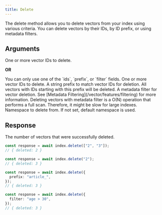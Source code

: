 ```yaml
---
title: Delete
---
```


The delete method allows you to delete vectors from your index using various criteria. You can delete vectors by their IDs, by ID prefix, or using metadata filters.

## Arguments

<ResponseField name="IDs" type="string[] | number[] | string | number" required>
  One or more vector IDs to delete.
</ResponseField>

**OR**

<ResponseField name="DeletePayload" type="object" required>
  <Expandable defaultOpen="true">
<Note>You can only use one of the `ids`, `prefix`, or `filter` fields.</Note>
    <ResponseField name="ids" type="string[] | number[] | string | number">
      One or more vector IDs to delete.
    </ResponseField>
    <ResponseField name="prefix" type="string">
      A string prefix to match vector IDs for deletion. All vectors with IDs
      starting with this prefix will be deleted.
    </ResponseField>
    <ResponseField name="filter" type="string">
      A metadata filter for vector deletion. See [Metadata
      Filtering](/vector/features/filtering) for more information.
      <Warning>
        Deleting vectors with metadata filter is a O(N) operation that performs a full
        scan. Therefore, it might be slow for large indexes.
      </Warning>
    </ResponseField>

  </Expandable>
</ResponseField>

<ResponseField name="Options" type="DeleteCommandOptions">
  <Expandable defaultOpen="true">
    <ResponseField name="namespace" type="string">
      Namespace to delete from. If not set, default namespace is used.
    </ResponseField>
  </Expandable>
</ResponseField>

## Response

<ResponseField name="Response" type="DeleteResult" required>
  <Expandable defaultOpen="true">
    <ResponseField name="deleted" type="number" required>
      The number of vectors that were successfully deleted.
    </ResponseField>
  </Expandable>
</ResponseField>

<RequestExample>

```typescript Delete by IDs Array
const response = await index.delete(["2", "3"]);
// { deleted: 2 }
```

```typescript Delete Single ID
const response = await index.delete("2");
// { deleted: 3 }
```

```typescript Delete by Prefix
const response = await index.delete({
  prefix: "article_",
});
// { deleted: 3 }
```

```typescript Delete by Filter
const response = await index.delete({
  filter: "age > 30",
});
// { deleted: 3 }
```

</RequestExample>
